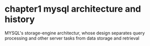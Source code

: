 = chapter1 mysql architecture and history =
MYSQL's storage-engine architectur, whose design separates query processing and other server tasks from data storage and retrieval
{{images/mysql1.png}}
